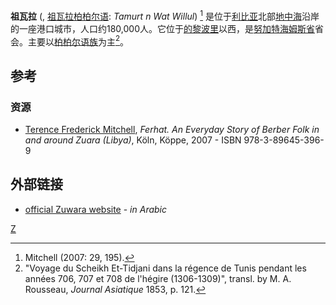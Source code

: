 {{coord|32|56|N|12|05|E|display=title}}
{{Infobox settlement
<!--See the Table at Infobox Settlement for all fields and descriptions of usage-->
<!-- Basic info  ---------------->
|official_name          = 祖瓦拉
|other_name             =
|native_name            = زوارة
|nickname               = 
|settlement_type        = 城市<!--For Town or Village (Leave blank for the default City)-->City
|motto                  =
<!-- images and maps  ----------->
|image_skyline          = 
|imagesize              = 
|image_caption          = 
|image_flag             = 
|flag_size              =
|image_seal             = 
|seal_size              =
|image_shield           = 
|shield_size            =
|image_blank_emblem     = 
|blank_emblem_type      =
|blank_emblem_size      =
|image_map              = 
|mapsize                = 
|map_caption            = 
|image_map1             = 
|mapsize1               = 
|map_caption1           = 
|image_dot_map          =
|dot_mapsize            =
|dot_map_caption        =
|dot_x =  |dot_y =
|pushpin_map            =Libya <!-- the name of a location map as per http://en.wikipedia.org/wiki/Template:Location_map -->
|pushpin_label_position =bottom
|pushpin_map_caption    =Location in Libya<!-- Location ------------------>
|coordinates_region     = LY
|subdivision_type       = 国家
|subdivision_name       = {{flag|Libya}} 
|subdivision_type1      = 省
|subdivision_name1      = [[努加特海姆斯省|努加特海姆斯省]]
|subdivision_type3      = 
|subdivision_name3      = 
|subdivision_type4      = 
|subdivision_name4      =
<!-- Politics ----------------->
|government_footnotes   =
|government_type        =
|leader_title           =
|leader_name            =
|leader_title1          =  <!-- for places with, say, both a mayor and a city manager -->
|leader_name1           =
|leader_title2          =
|leader_name2           =
|leader_title3          =
|leader_name3           =
|leader_title4          =
|leader_name4           =
|established_title      =  <!-- Settled -->
|established_date       = 
|established_title2     =  <!-- Incorporated (town) -->
|established_date2      = 
|established_title3     =  <!-- Incorporated (city) -->
|established_date3      =
<!-- Area    --------------------->
|area_magnitude         = 
|unit_pref                =Imperial <!--Enter: Imperial, if Imperial (metric) is desired-->
|area_footnotes           =
|area_total_km2           = 
|area_land_km2            = <!--See table @ Template:Infobox Settlement for details on automatic unit conversion-->
|area_water_km2           =
|area_total_sq_mi         =
|area_land_sq_mi          =
|area_water_sq_mi         =
|area_water_percent       =
|area_urban_km2           =
|area_urban_sq_mi         =
|area_metro_km2           =
|area_metro_sq_mi         =
|area_blank1_title        =
|area_blank1_km2          =
|area_blank1_sq_mi        =
<!-- Population   ----------------------->
|population_as_of               = 2004
|population_footnotes           =<ref name="#1">[http://www.wolframalpha.com/input/?i=Zuwarah Wolfram Alpha]</ref>
|population_note                =
|population_total               = 180,310
|population_density_km2         =
|population_density_sq_mi       =
|population_metro               =
|population_density_metro_km2   =
|population_density_metro_sq_mi =
|population_urban               =
|population_density_urban_km2   =
|population_density_urban_sq_mi =
|population_blank1_title        =Ethnicities
|population_blank1              =
|population_blank2_title        =Religions
|population_blank2              =
|population_density_blank1_km2 =   
|population_density_blank1_sq_mi =
<!-- General information  --------------->
|timezone               = UTC+2
|utc_offset             = 
|timezone_DST           = 
|utc_offset_DST         = 
|latd=32|latm=56|lats= |latNS=N
|longd=12|longm=05|longs=|longEW=E
|elevation_footnotes    =  <ref name="#1"/>
|elevation_m            = 0
|elevation_ft           = <!-- accord. to Google Earth-->
<!-- Area/postal codes & others -------->
|postal_code_type       =  <!-- enter ZIP code, Postcode, Post code, Postal code... -->
|postal_code            =
|area_code              =
|blank_name             =
|blank_info             =
|blank1_name            =
|blank1_info            =
|website                = 
|footnotes              = 
}}
'''祖瓦拉''' {{IPAc-en|z|ʊ|ˈ|w|ɑr|ə}} ({{lang-ar|زوارة}}, [[祖瓦拉柏柏尔语|祖瓦拉柏柏尔语]]: ''Tamurt n Wat Willul'') <ref>Mitchell (2007: 29, 195).</ref> 是位于[[利比亚|利比亚]]北部[[地中海|地中海]]沿岸的一座港口城市，人口约180,000人。它位于[[的黎波里|的黎波里]]以西{{convert|102|km}}，是[[努加特海姆斯省|努加特海姆斯省]]省会。主要以{{link-en|宰纳提|Zenati}}[[柏柏尔语族|柏柏尔语族]]为主<ref>"Voyage du Scheikh Et-Tidjani dans la régence de Tunis pendant les années 706, 707 et 708 de l'hégire (1306-1309)", transl. by M. A. Rousseau, ''Journal Asiatique'' 1853, p. 121.</ref>。

==参考==
{{Wikivoyage|祖瓦拉}}
{{reflist}}

===资源===
* [[Terence_Frederick_Mitchell|Terence Frederick Mitchell]], ''Ferhat. An Everyday Story of Berber Folk in and around Zuara (Libya)'', Köln, Köppe, 2007 - ISBN 978-3-89645-396-9

==外部链接==
*[http://www.zuwara.com official Zuwara website] {{Wayback|url=http://www.zuwara.com/ |date=20051023015617 }} - ''in Arabic''

[[Category:利比亚城市|Z]]